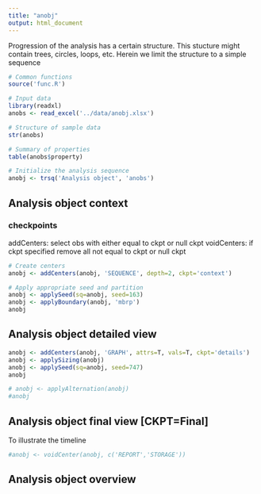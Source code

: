 ```yaml
---
title: "anobj"
output: html_document
---
```

Progression of the analysis has a certain structure. This stucture might contain trees, circles, loops, etc. Herein we limit the structure to a simple sequence

```r
# Common functions
source('func.R')

# Input data
library(readxl)
anobs <- read_excel('../data/anobj.xlsx')

# Structure of sample data
str(anobs)

# Summary of properties
table(anobs$property)

# Initialize the analysis sequence
anobj <- trsq('Analysis object', 'anobs')
```

## Analysis object context

### checkpoints

addCenters: select obs with either equal to ckpt or null ckpt
voidCenters: if ckpt specified remove all not equal to ckpt or null ckpt

```r
# Create centers
anobj <- addCenters(anobj, 'SEQUENCE', depth=2, ckpt='context')

# Apply appropriate seed and partition
anobj <- applySeed(sq=anobj, seed=163)
anobj <- applyBoundary(anobj, 'mbrp')
anobj
```

## Analysis object detailed view

```r

anobj <- addCenters(anobj, 'GRAPH', attrs=T, vals=T, ckpt='details')
anobj <- applySizing(anobj)
anobj <- applySeed(sq=anobj, seed=747)
anobj

# anobj <- applyAlternation(anobj)
#anobj
```

## Analysis object final view [CKPT=Final]

To illustrate the timeline

```r

#anobj <- voidCenter(anobj, c('REPORT','STORAGE'))

```

## Analysis object overview

```r

```

